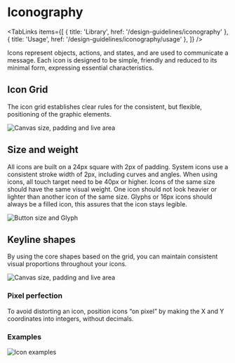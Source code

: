 
# Iconography

<TabLinks
  items={[
    { title: 'Library', href: '/design-guidelines/iconography' },
    { title: 'Usage', href: '/design-guidelines/iconography/usage' },
  ]}
/>

Icons represent objects, actions, and states, and are used to communicate a message. Each icon is designed to
be simple, friendly and reduced to its minimal form, expressing essential characteristics.

## Icon Grid

The icon grid establishes clear rules for the consistent, but flexible, positioning of the graphic elements.

![Canvas size, padding and live area](/image/icn-canvas.png)

## Size and weight

All icons are built on a 24px square with 2px of padding. System icons use a consistent stroke width of 2px,
including curves and angles. When using icons, all touch target need to be 40px or higher. Icons of the same
size should have the same visual weight. One icon should not look heavier or lighter than another icon of the
same size. Glyphs or 16px icons should always be a filled icon, this assures that the icon stays legible.

![Button size and Glyph](/image/icn-size.png)

## Keyline shapes

By using the core shapes based on the grid, you can maintain consistent visual proportions throughout your
icons.

![Canvas size, padding and live area](/image/icn-keyline.png)

### Pixel perfection

To avoid distorting an icon, position icons “on pixel” by making the X and Y coordinates into integers,
without decimals.

### Examples

![Icon examples](/image/icn-pixel.png)
